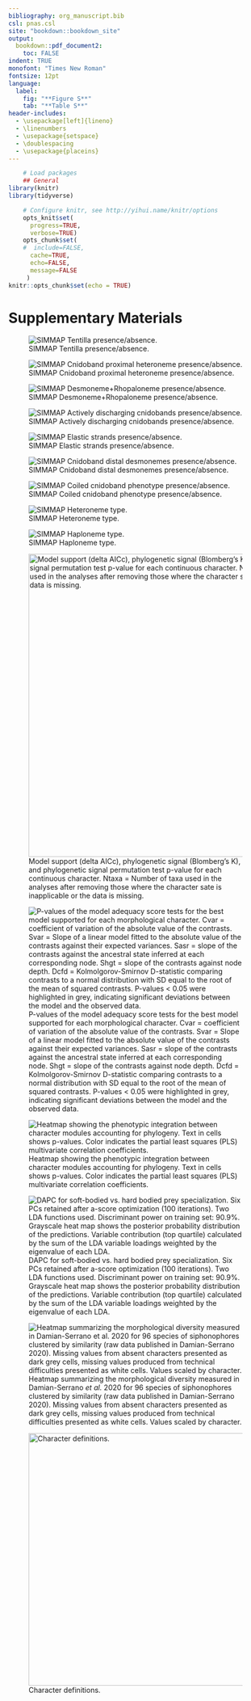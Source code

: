 ```yaml
---
bibliography: org_manuscript.bib
csl: pnas.csl
site: "bookdown::bookdown_site"
output:
  bookdown::pdf_document2:
    toc: FALSE
indent: TRUE
monofont: "Times New Roman"
fontsize: 12pt
language:
  label:
    fig: "**Figure S**"
    tab: "**Table S**"
header-includes:
  - \usepackage[left]{lineno}
  - \linenumbers
  - \usepackage{setspace}
  - \doublespacing
  - \usepackage{placeins}
---
```


```r
	# Load packages
	## General
library(knitr)
library(tidyverse)

	# Configure knitr, see http://yihui.name/knitr/options
	opts_knit$set(
	  progress=TRUE,
	  verbose=TRUE)
	opts_chunk$set(
	#  include=FALSE,
	  cache=TRUE,
	  echo=FALSE,
	  message=FALSE
	 )
knitr::opts_chunk$set(echo = TRUE)

```

# Supplementary Materials {-}
\FloatBarrier

![\label{SIMMAPtentilla} SIMMAP Tentilla presence/absence.](~/tentilla_morph/Organismal_paper/IOB-PostReview/raw_figures/SM1_SIMMAPtentilla-01.png)

![\label{SIMMAPproxhet} SIMMAP Cnidoband proximal heteroneme presence/absence.](~/tentilla_morph/SysBio_Submission/Post-submission modifications/Supplementary_materials/Online_appendices/PNGs/proxhet_presence.png)

![\label{SIMMAPdesmorhopalo} SIMMAP Desmoneme+Rhopaloneme presence/absence.](~/tentilla_morph/SysBio_Submission/Post-submission modifications/Supplementary_materials/Online_appendices/PNGs/desmorhopalo_SIM.png)

![\label{SIMMAPdischarge} SIMMAP Actively discharging cnidobands presence/absence.](~/tentilla_morph/SysBio_Submission/Post-submission modifications/Supplementary_materials/Online_appendices/PNGs/discharge_SIM.png)

![\label{SIMMAP_ES} SIMMAP Elastic strands presence/absence.](~/tentilla_morph/SysBio_Submission/Post-submission modifications/Supplementary_materials/Online_appendices/PNGs/Elasticstrands_SIM.png)

![\label{SIMMAP_distalDesmo} SIMMAP Cnidoband distal desmonemes presence/absence.](~/tentilla_morph/SysBio_Submission/Post-submission modifications/Supplementary_materials/Online_appendices/PNGs/distalDesmo_SIM.png)

![\label{SIMMAP_Coiled} SIMMAP Coiled cnidoband phenotype presence/absence.](~/tentilla_morph/SysBio_Submission/Post-submission modifications/Supplementary_materials/Online_appendices/PNGs/Coiled_Sim.png)

![\label{SIMMAP_HetType} SIMMAP Heteroneme type.](~/tentilla_morph/SysBio_Submission/Post-submission modifications/Supplementary_materials/Online_appendices/PNGs/hettype_SIM.png)

![\label{SIMMAP_HapType} SIMMAP Haploneme type.](~/tentilla_morph/SysBio_Submission/Post-submission modifications/Supplementary_materials/Online_appendices/PNGs/haptype_SIM.png)

![\label{ModelSupport} Model support (delta AICc), phylogenetic signal (Blomberg’s K), and phylogenetic signal permutation test p-value for each continuous character. Ntaxa = Number of taxa used in the analyses after removing those where the character sate is inapplicable or the data is missing.](~/tentilla_morph/Supplementary_materials/Online_appendices/PNGs/modelSupport.png){height=600px}

![\label{ModelAdequacy} P-values of the model adequacy score tests for the best model supported for each morphological character. Cvar = coefficient of variation of the absolute value of the contrasts. Svar = Slope of a linear model fitted to the absolute value of the contrasts against their expected variances. Sasr = slope of the contrasts against the ancestral state inferred at each corresponding node. Shgt = slope of the contrasts against node depth. Dcfd = Kolmolgorov-Smirnov D-statistic comparing contrasts to a normal distribution with SD equal to the root of the mean of squared contrasts. P-values < 0.05 were highlighted in grey, indicating significant deviations between the model and the observed data.  ](~/tentilla_morph/Supplementary_materials/Online_appendices/PNGs/modelAdequacy.png)

![\label{ph.int} Heatmap showing the phenotypic integration between character modules accounting for phylogeny. Text in cells shows p-values. Color indicates the partial least squares (PLS) multivariate correlation coefficients. ](~/tentilla_morph/Figures_final/phint.png)

![\label{DAPCsofthard} DAPC for soft-bodied vs. hard bodied prey specialization. Six PCs retained after a-score optimization (100 iterations). Two LDA functions used. Discriminant power on training set: 90.9%. Grayscale heat map shows the posterior probability distribution of the predictions. Variable contribution (top quartile) calculated by the sum of the LDA variable loadings weighted by the eigenvalue of each LDA.](~/tentilla_morph/SysBio_Submission/Post-submission modifications/Supplementary_materials/Online_appendices/PNGs/DAPC_softhard.png)

![\label{figure3} Heatmap summarizing the morphological diversity measured in Damian-Serrano *et al.* 2020 for 96 species of siphonophores clustered by similarity (raw data published in Damian-Serrano 2020). Missing values from absent characters presented as dark grey cells, missing values produced from technical difficulties presented as white cells. Values scaled by character.](~/tentilla_morph/Figures_final/figure3.jpg)

![\label{appendix2} Character definitions. ](~/tentilla_morph/Supplementary_materials/Online_appendices/PNGs/character_def.png){height=500px}


